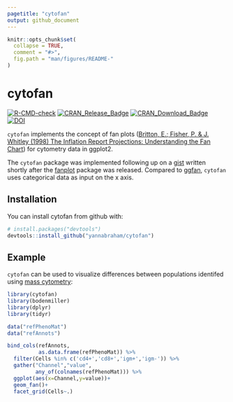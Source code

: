 ```yaml
---
pagetitle: "cytofan"
output: github_document
---
```


```r
knitr::opts_chunk$set(
  collapse = TRUE,
  comment = "#>",
  fig.path = "man/figures/README-"
)
```

# cytofan

[![R-CMD-check](https://github.com/yannabraham/cytofan/actions/workflows/R-CMD-check.yaml/badge.svg)](https://github.com/yannabraham/cytofan/actions/workflows/R-CMD-check.yaml)
[![CRAN_Release_Badge](http://www.r-pkg.org/badges/version-ago/cytofan)](https://CRAN.R-project.org/package=cytofan)
[![CRAN_Download_Badge](http://cranlogs.r-pkg.org/badges/cytofan)](https://CRAN.R-project.org/package=cytofan)
[![DOI](https://zenodo.org/badge/DOI/10.5281/zenodo.3557320.svg)](https://doi.org/10.5281/zenodo.3557320)

`cytofan` implements the concept of fan plots ([Britton, E.; Fisher, P. & J. Whitley (1998) The Inflation Report Projections: Understanding the Fan Chart](https://www.bankofengland.co.uk/quarterly-bulletin/1998/q1/the-inflation-report-projections-understanding-the-fan-chart)) for cytometry data in ggplot2.

The `cytofan` package was implemented following up on a [gist](https://gist.github.com/yannabraham/6f8474ab32e8eec63c2e) written shortly after the [fanplot](https://cran.r-project.org/package=fanplot) package was released. Compared to [ggfan](https://cran.r-project.org/package=ggfan), `cytofan` uses categorical data as input on the x axis.

## Installation

You can install cytofan from github with:

```r
# install.packages("devtools")
devtools::install_github("yannabraham/cytofan")
```

## Example

`cytofan` can be used to visualize differences between populations identifed using [mass cytometry](http://www.nature.com/nbt/journal/v30/n9/full/nbt.2317.html):

```r
library(cytofan)
library(bodenmiller)
library(dplyr)
library(tidyr)

data("refPhenoMat")
data("refAnnots")

bind_cols(refAnnots,
          as.data.frame(refPhenoMat)) %>%
  filter(Cells %in% c('cd4+','cd8+','igm+','igm-')) %>%
  gather("Channel","value",
         any_of(colnames(refPhenoMat))) %>%
  ggplot(aes(x=Channel,y=value))+
  geom_fan()+
  facet_grid(Cells~.)
```
